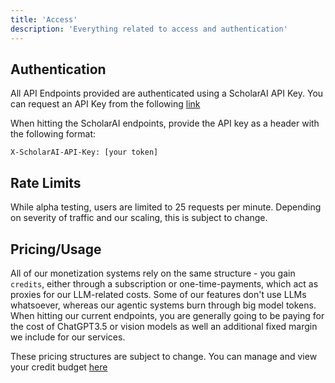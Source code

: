 ```yaml
---
title: 'Access'
description: 'Everything related to access and authentication'
---
```


## Authentication

All API Endpoints provided are authenticated using a ScholarAI API Key. You can request an API Key from the following [link](https://app.scholarai.io/profile/api)

When hitting the ScholarAI endpoints, provide the API key as a header with the following format:

`X-ScholarAI-API-Key: [your token]`

## Rate Limits

While alpha testing, users are limited to 25 requests per minute. Depending on severity of traffic and our scaling, this is subject to change.

## Pricing/Usage

All of our monetization systems rely on the same structure - you gain `credits`, either through a subscription or one-time-payments, which act as proxies for our LLM-related costs. Some of our features don't use LLMs whatsoever, whereas our agentic systems burn through big model tokens. When hitting our current endpoints, you are generally going to be paying for the cost of ChatGPT3.5 or vision models as well an additional fixed margin we include for our services.

These pricing structures are subject to change. You can manage and view your credit budget [here](https://app.scholarai.io/profile/plans)